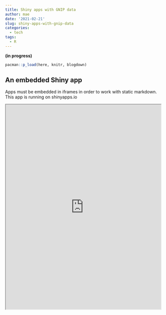 ```yaml
---
title: Shiny apps with GNIP data
author: mae
date: '2021-02-21'
slug: shiny-apps-with-gnip-data
categories:
  - tech
tags:
  - R
---
```


**(in progress)**

```r
pacman::p_load(here, knitr, blogdown)
```

## An embedded Shiny app

Apps must be embedded in iframes in order to work with static markdown. This app is running on shinyapps.io

<iframe src="http://saslaw.shinyapps.io/GNIP-daily-0/" width="100%" height=666px></iframe>
